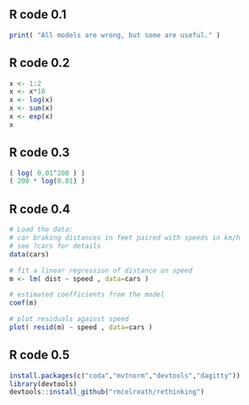 ## R code 0.1

```r
print( "All models are wrong, but some are useful." )
```

## R code 0.2

```r
x <- 1:2
x <- x*10
x <- log(x)
x <- sum(x)
x <- exp(x)
x
```

## R code 0.3

```r
( log( 0.01^200 ) )
( 200 * log(0.01) )
```

## R code 0.4

```r
# Load the data:
# car braking distances in feet paired with speeds in km/h
# see ?cars for details
data(cars)

# fit a linear regression of distance on speed
m <- lm( dist ~ speed , data=cars )

# estimated coefficients from the model
coef(m)

# plot residuals against speed
plot( resid(m) ~ speed , data=cars )
```

## R code 0.5

```r
install.packages(c("coda","mvtnorm","devtools","dagitty"))
library(devtools)
devtools::install_github("rmcelreath/rethinking")
```

